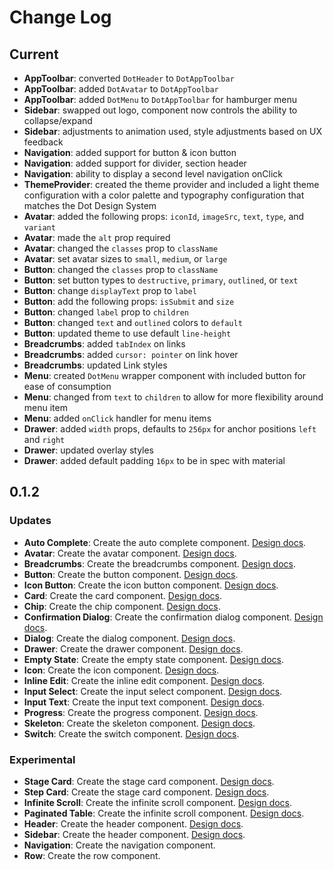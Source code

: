 
<Meta title="Change Log" />

# Change Log

## Current

- **AppToolbar**: converted `DotHeader` to `DotAppToolbar`
- **AppToolbar**: added `DotAvatar` to `DotAppToolbar`
- **AppToolbar**: added `DotMenu` to `DotAppToolbar` for hamburger menu
- **Sidebar**: swapped out logo, component now controls the ability to collapse/expand
- **Sidebar**: adjustments to animation used, style adjustments based on UX feedback
- **Navigation**: added support for button & icon button
- **Navigation**: added support for divider, section header
- **Navigation**: ability to display a second level navigation onClick
- **ThemeProvider**: created the theme provider and included a light theme configuration with a color palette and typography configuration that matches the Dot Design System
- **Avatar**: added the following props: `iconId`, `imageSrc`, `text`, `type`, and `variant`
- **Avatar**: made the `alt` prop required
- **Avatar**: changed the `classes` prop to `className`
- **Avatar**: set avatar sizes to `small`, `medium`, or `large`
- **Button**: changed the `classes` prop to `className`
- **Button**: set button types to `destructive`, `primary`, `outlined`, or `text`
- **Button**: change `displayText` prop to `label`
- **Button**: add the following props: `isSubmit` and `size`
- **Button**: changed `label` prop to `children`
- **Button**: changed `text` and `outlined` colors to `default`
- **Button**: updated theme to use default `line-height`
- **Breadcrumbs**: added `tabIndex` on links
- **Breadcrumbs**: added `cursor: pointer` on link hover
- **Breadcrumbs**: updated Link styles
- **Menu**: created `DotMenu` wrapper component with included button for ease of consumption
- **Menu**: changed from `text` to `children` to allow for more flexibility around menu item
- **Menu**: added `onClick` handler for menu items
- **Drawer**: added `width` props, defaults to `256px` for anchor positions `left` and `right`
- **Drawer**: updated overlay styles
- **Drawer**: added default padding `16px` to be in spec with material

## 0.1.2

### Updates

- **Auto Complete**: Create the auto complete component. [Design docs](https://zeroheight.com/4a9ac476a/p/94a413-auto-complete/b/861f76).
- **Avatar**: Create the avatar component. [Design docs](https://zeroheight.com/4a9ac476a/p/357f84-avatar/b/207629).
- **Breadcrumbs**: Create the breadcrumbs component. [Design docs](https://zeroheight.com/4a9ac476a/p/67de7b-breadcrumbs/b/200388).
- **Button**: Create the button component. [Design docs](https://zeroheight.com/4a9ac476a/p/14028d-button/b/09d7b1).
- **Icon Button**: Create the icon button component. [Design docs](https://zeroheight.com/4a9ac476a/p/14028d-button/b/09d7b1).
- **Card**: Create the card component. [Design docs](https://zeroheight.com/4a9ac476a/p/7440a8-card/b/774ebb).
- **Chip**: Create the chip component. [Design docs](https://zeroheight.com/4a9ac476a/p/315218-chips/b/6323a7).
- **Confirmation Dialog**: Create the confirmation dialog component. [Design docs](https://zeroheight.com/4a9ac476a/p/516dfa-dialog/b/05631f).
- **Dialog**: Create the dialog component. [Design docs](https://zeroheight.com/4a9ac476a/p/516dfa-dialog/b/05631f).
- **Drawer**: Create the drawer component. [Design docs](https://zeroheight.com/4a9ac476a/p/84a534-drawer/b/200388).
- **Empty State**: Create the empty state component. [Design docs](https://zeroheight.com/4a9ac476a/p/413789-empty-state/b/483e63).
- **Icon**: Create the icon component. [Design docs](https://zeroheight.com/4a9ac476a/p/56c3a8-icon).
- **Inline Edit**: Create the inline edit component. [Design docs](https://zeroheight.com/4a9ac476a/p/199edb-inline-edit/b/758e10).
- **Input Select**: Create the input select component. [Design docs](https://zeroheight.com/4a9ac476a/p/3194b2-input-text/b/7993c9).
- **Input Text**: Create the input text component. [Design docs](https://zeroheight.com/4a9ac476a/p/3194b2-input-text/b/7993c9).
- **Progress**: Create the progress component. [Design docs](https://zeroheight.com/4a9ac476a/p/6102aa-progress-indicators/b/41fdf6).
- **Skeleton**: Create the skeleton component. [Design docs](https://zeroheight.com/4a9ac476a/p/739a93-skeleton-loader/b/060be8).
- **Switch**: Create the switch component. [Design docs](https://zeroheight.com/4a9ac476a/p/906d11-switches/b/71f6ed).

### Experimental

- **Stage Card**: Create the stage card component. [Design docs](https://zeroheight.com/4a9ac476a/p/52a412-stage-card/b/57fcb0).
- **Step Card**: Create the stage card component. [Design docs](https://zeroheight.com/4a9ac476a/p/495871-step-card/b/426fc4).
- **Infinite Scroll**: Create the infinite scroll component. [Design docs](https://zeroheight.com/4a9ac476a/p/796995-infinite-scroll/b/533430).
- **Paginated Table**: Create the infinite scroll component. [Design docs](https://zeroheight.com/4a9ac476a/p/662bde-table/b/25b7dc).
- **Header**: Create the header component. [Design docs](https://zeroheight.com/4a9ac476a/p/74161a-single-level-nav-flow/b/94d1c7).
- **Sidebar**: Create the header component. [Design docs](https://zeroheight.com/4a9ac476a/p/74161a-single-level-nav-flow/b/94d1c7).
- **Navigation**: Create the navigation component.
- **Row**: Create the row component.
